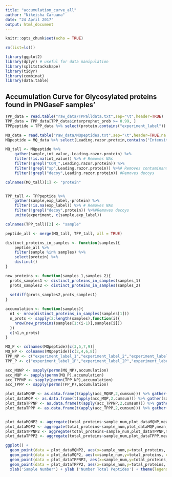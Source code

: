 ```yaml
---
title: "accumulation_curve_all"
author: "Nikeisha Caruana"
date: "24 April 2017"
output: html_document
---
```


```r
knitr::opts_chunk$set(echo = TRUE)
```

```r
rm(list=ls())

library(ggplot2)
library(dplyr) # useful for data manipulation
library(splitstackshape)
library(tidyr)
library(combinat)
library(data.table)

```

## Accumulation Curve for Glycosylated proteins found in PNGaseF samples'

```r
TPP_data = read.table("raw_data/TPPalldata.txt",sep="\t",header=TRUE)
TPP_data = TPP_data[TPP_data$interprophet_prob >= 0.99, ]
TPPpeptide = TPP_data %>% select(protein,contains("experiment_label"))

MQ_data = read.table("raw_data/MQpeptides.txt",sep="\t",header=TRUE,na.strings = "0")
MQpeptide = MQ_data %>% select(Leading.razor.protein,contains("Intensity."))
```


```r
MQ_tall <- MQpeptide %>% 
    gather(sample,int_value,-Leading.razor.protein) %>% 
    filter(!is.na(int_value)) %>% # Removes NAs
    filter(!grepl("CON_",Leading.razor.protein)) %>%
    filter(!grepl("sp",Leading.razor.protein)) %>%# Removes contaminants
    filter(!grepl("decoy",Leading.razor.protein)) #Removes decoys

colnames(MQ_tall)[1] <- "protein"


TPP_tall <- TPPpeptide %>% 
    gather(sample,exp_label,-protein) %>% 
    filter(!is.na(exp_label)) %>% # Removes NAs
    filter(!grepl("decoy",protein)) %>%#Removes decoys
    unite(experiment, c(sample,exp_label))

colnames(TPP_tall)[2] <- "sample"

peptide_all <- merge(MQ_tall, TPP_tall, all = TRUE)
```

```r
distinct_proteins_in_samples <- function(samples){
    peptide_all %>% 
    filter(sample %in% samples) %>% 
    select(protein) %>% 
    distinct()
}

new_proteins <- function(samples_1,samples_2){
  prots_samples1 <- distinct_proteins_in_samples(samples_1)
  prots_samples2 <- distinct_proteins_in_samples(samples_2)
  
  setdiff(prots_samples2,prots_samples1)
}

accumulation <- function(samples){
  n1 <- nrow(distinct_proteins_in_samples(samples[1]))
  n_prots <- sapply(2:length(samples),function(i){
    nrow(new_proteins(samples[1:(i-1)],samples[i]))
  })
  c(n1,n_prots)
}
```

```r
MQ_P <- colnames(MQpeptide)[c(3,5,7,9)]
MQ_NP <- colnames(MQpeptide)[c(2,4,6,8)]
TPP_NP <- c("experiment_label_1","experiment_label_2","experiment_label_3","experiment_label_4")
TPP_P <- c("experiment_label_1P","experiment_label_2P","experiment_label_3P","experiment_label_4P")

acc_MQNP <- sapply(permn(MQ_NP),accumulation)
acc_MQP <- sapply(permn(MQ_P),accumulation)
acc_TPPNP <- sapply(permn(TPP_NP),accumulation)
acc_TPPP <- sapply(permn(TPP_P),accumulation)

```

```r
plot_dataMQNP <- as.data.frame(t(apply(acc_MQNP,2,cumsum))) %>% gather(sample_num,total_proteins)
plot_dataMQP <- as.data.frame(t(apply(acc_MQP,2,cumsum))) %>% gather(sample_num,total_proteins)
plot_dataTPPNP <- as.data.frame(t(apply(acc_TPPNP,2,cumsum))) %>% gather(sample_num,total_proteins)
plot_dataTPPP <- as.data.frame(t(apply(acc_TPPP,2,cumsum))) %>% gather(sample_num,total_proteins)


plot_dataMQNP2 <- aggregate(total_proteins~sample_num,plot_dataMQNP,mean)
plot_dataMQP2 <- aggregate(total_proteins~sample_num,plot_dataMQP,mean)
plot_dataTPPNP2 <- aggregate(total_proteins~sample_num,plot_dataTPPNP,mean)
plot_dataTPPP2 <- aggregate(total_proteins~sample_num,plot_dataTPPP,mean)
```

```r

ggplot() + 
  geom_point(data = plot_dataMQNP2, aes(x=sample_num,y=total_proteins, colour = "MQ Non-PNGase F")) +
  geom_point(data = plot_dataMQP2, aes(x=sample_num,y=total_proteins, colour = "MQ PNGase F")) + 
  geom_point(data = plot_dataTPPNP2, aes(x=sample_num,y=total_proteins, colour = "TPP Non-PNGase F")) +
  geom_point(data = plot_dataTPPP2, aes(x=sample_num,y=total_proteins, colour = "TPP PNGase F")) + 
  xlab('Sample Number') + ylab ('Number Total Peptides') + theme(legend.title=element_blank())

```
